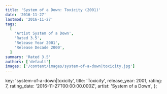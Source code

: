 ```yaml
---
title: 'System of a Down: Toxicity (2001)'
date: '2016-11-27'
lastmod: '2016-11-27'
tags:
  [
    'Artist System of a Down',
    'Rated 3.5',
    'Release Year 2001',
    'Release Decade 2000',
  ]
summary: 'Rated 3.5'
authors: ['default']
images: ['/content/images/system-of-a-down|toxicity.jpg']
---
```


  key: 'system-of-a-down|toxicity',
  title: 'Toxicity',
  release_year: 2001,
  rating: 7,
  rating_date: '2016-11-27T00:00:00.000Z',
  artist: 'System of a Down',
};

<MusicRating data={data} />
